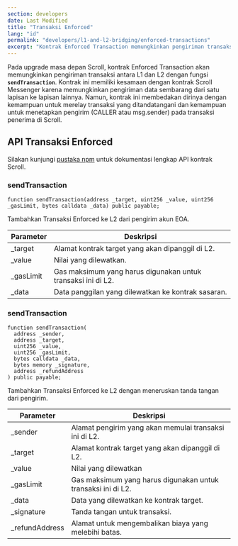 ```yaml
---
section: developers
date: Last Modified
title: "Transaksi Enforced"
lang: "id"
permalink: "developers/l1-and-l2-bridging/enforced-transactions"
excerpt: "Kontrak Enforced Transaction memungkinkan pengiriman transaksi antara L1 dan L2 melalui fungsi `sendTransaction`."
---
```



Pada upgrade masa depan Scroll, kontrak Enforced Transaction akan memungkinkan pengiriman transaksi antara L1 dan L2 dengan fungsi **`sendTransaction`**. Kontrak ini memiliki kesamaan dengan kontrak Scroll Messenger karena memungkinkan pengiriman data sembarang dari satu lapisan ke lapisan lainnya. Namun, kontrak ini membedakan dirinya dengan kemampuan untuk merelay transaksi yang ditandatangani dan kemampuan untuk menetapkan pengirim (CALLER atau msg.sender) pada transaksi penerima di Scroll.

## API Transaksi Enforced

Silakan kunjungi [pustaka npm](https://www.npmjs.com/package/@scroll-tech/contracts?activeTab=code) untuk dokumentasi lengkap API kontrak Scroll.

### sendTransaction

```solidity
function sendTransaction(address _target, uint256 _value, uint256 _gasLimit, bytes calldata _data) public payable;
```

Tambahkan Transaksi Enforced ke L2 dari pengirim akun EOA.

| Parameter  | Deskripsi                                                 |
| ---------- | ----------------------------------------------------------- |
| \_target   | Alamat kontrak target yang akan dipanggil di L2.            |
| \_value    | Nilai yang dilewatkan.                                      |
| \_gasLimit | Gas maksimum yang harus digunakan untuk transaksi ini di L2.|
| \_data     | Data panggilan yang dilewatkan ke kontrak sasaran.          |

### sendTransaction

```solidity
function sendTransaction(
  address _sender,
  address _target,
  uint256 _value,
  uint256 _gasLimit,
  bytes calldata _data,
  bytes memory _signature,
  address _refundAddress
) public payable;
```

Tambahkan Transaksi Enforced ke L2 dengan meneruskan tanda tangan dari pengirim.

| Parameter       | Deskripsi                                                      |
| --------------- | ---------------------------------------------------------------|
| \_sender        | Alamat pengirim yang akan memulai transaksi ini di L2.         |
| \_target        | Alamat kontrak target yang akan dipanggil di L2.               |
| \_value         | Nilai yang dilewatkan                                          |
| \_gasLimit      | Gas maksimum yang harus digunakan untuk transaksi ini di L2.   |
| \_data          | Data yang dilewatkan ke kontrak target.                        |
| \_signature     | Tanda tangan untuk transaksi.                                  |
| \_refundAddress | Alamat untuk mengembalikan biaya yang melebihi batas.          |
